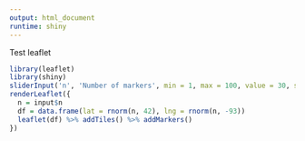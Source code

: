 ```yaml
---
output: html_document
runtime: shiny
---
```


Test leaflet

```r
library(leaflet)
library(shiny)
sliderInput('n', 'Number of markers', min = 1, max = 100, value = 30, step = 1)
renderLeaflet({
  n = input$n
  df = data.frame(lat = rnorm(n, 42), lng = rnorm(n, -93))
  leaflet(df) %>% addTiles() %>% addMarkers()
})
```
